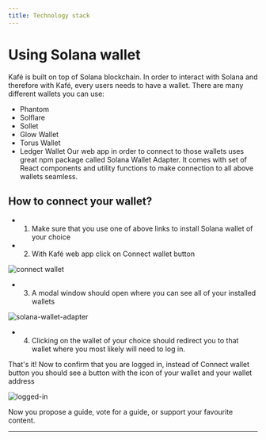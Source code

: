 ```yaml
---
title: Technology stack
---
```



# Using Solana wallet

Kafé is built on top of Solana blockchain. In order to interact with Solana and therefore with Kafé, every users needs to have a wallet. There are many different wallets you can use:

- Phantom
- Solflare
- Sollet
- Glow Wallet
- Torus Wallet
- Ledger Wallet
  Our web app in order to connect to those wallets uses great npm package called Solana Wallet Adapter. It comes with set of React components and utility functions to make connection to all above wallets seamless.

## How to connect your wallet?

- 1.  Make sure that you use one of above links to install Solana wallet of your choice
- 2. With Kafé web app click on Connect wallet button

![connect wallet](/assets/images/connect-wallet.png)

- 3. A modal window should open where you can see all of your installed wallets

![solana-wallet-adapter](/assets/images/solana-wallet-adapter.png)

- 4. Clicking on the wallet of your choice should redirect you to that wallet where you most likely will need to log in.

That's it! Now to confirm that you are logged in, instead of Connect wallet button you should see a button with the icon of your wallet and your wallet address

![logged-in](/assets/images/logged-in.png)

Now you propose a guide, vote for a guide, or support your favourite content.

---

<Authors path="apps/docs/pages/web-app/technology-stack.mdx" />
